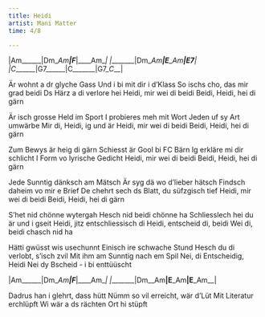 ```yaml
---
title: Heidi
artist: Mani Matter
time: 4/8

---
```


:::{.grid}
|Am______|Dm__Am__|____F___|____Am__|
|________|Dm__Am__|E___Am__|____E7__|
|C_______|G7______|C_______|G7__C___|
:::

Är wohnt a dr glyche Gass
Und i bi mit dir i d'Klass
So ischs cho, das mir grad beidi
Ds Härz a di verlore hei
Heidi, mir wei di beidi
Beidi, Heidi, hei di gärn

Är isch grosse Held im Sport
I probieres meh mit Wort
Jeden uf sy Art umwärbe
Mir di, Heidi, ig und är
Heidi, mir wei di beidi
Beidi, Heidi, hei di gärn

Zum Bewys är heig di gärn
Schiesst är Gool bi FC Bärn
Ig erkläre mi dir schlicht
I Form vo lyrische Gedicht
Heidi, mir wei di beidi
Beidi, Heidi, hei di gärn

Jede Sunntig dänksch am Mätsch
Är syg dä wo d'lieber hätsch
Findsch daheim vo mir e Brief
De chehrt sech ds Blatt, du süfzgisch tief
Heidi, mir wei di beidi
Beidi, Heidi, hei di gärn

S'het nid chönne wytergah
Hesch nid beidi chönne ha
Schliesslech hei du är und i gseit
Heidi, jitz entschliessisch di
Heidi, entscheid di, beidi
Wei di, beidi chasch nid ha

Hätti gwüsst wis usechunnt
Einisch ire schwache Stund
Hesch du di verlobt, s'isch zvil
Mit ihm am Sunntig nach em Spil
Nei, di Entscheidig, Heidi
Nei dy Bscheid - i bi enttüüscht

:::{.grid}
|Am______|Dm__Am__|____F___|____Am__|
|________|Dm__Am__|E___Am__|E___Am__|
:::


Dadrus han i glehrt, dass hütt
Nümm so vil erreicht, wär d'Lüt
Mit Literatur erchlüpft
Wi wär a ds rächten Ort hi stüpft

